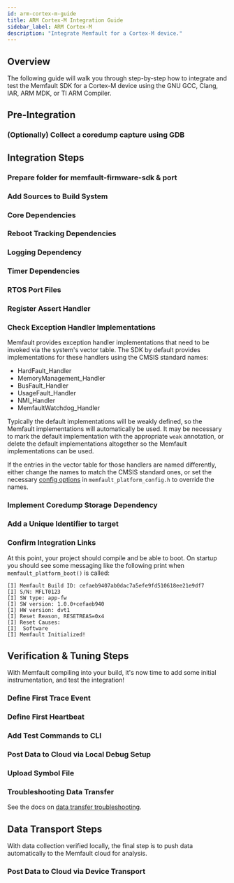 ```yaml
---
id: arm-cortex-m-guide
title: ARM Cortex-M Integration Guide
sidebar_label: ARM Cortex-M
description: "Integrate Memfault for a Cortex-M device."
---
```




## Overview

The following guide will walk you through step-by-step how to integrate and test
the Memfault SDK for a Cortex-M device using the GNU GCC, Clang, IAR, ARM MDK,
or TI ARM Compiler.

<FwSdkFeatures />

## Pre-Integration

### (Optionally) Collect a coredump capture using GDB

<TryFlow />

<ProjectAwareCreateAProject />

## Integration Steps

### Prepare folder for memfault-firmware-sdk & port

<CloneSdk />

### Add Sources to Build System

<AddSources />

### Core Dependencies

<CorePlatformDependencies />

### Reboot Tracking Dependencies

<RebootTrackingDependency />

### Logging Dependency

<LoggingDependency />

### Timer Dependencies

<MetricTimerDependency />

### RTOS Port Files

<RtosPorts />

### Register Assert Handler

<RegisterAssert />

### Check Exception Handler Implementations

Memfault provides exception handler implementations that need to be invoked via
the system's vector table. The SDK by default provides implementations for these
handlers using the CMSIS standard names:

- HardFault_Handler
- MemoryManagement_Handler
- BusFault_Handler
- UsageFault_Handler
- NMI_Handler
- MemfaultWatchdog_Handler

Typically the default implementations will be weakly defined, so the Memfault
implementations will automatically be used. It may be necessary to mark the
default implementation with the appropriate `weak` annotation, or delete the
default implementations altogether so the Memfault implementations can be used.

If the entries in the vector table for those handlers are named differently,
either change the names to match the CMSIS standard ones, or set the necessary
[config options](https://github.com/memfault/memfault-firmware-sdk/blob/920a1ee607963206901615ac2f395e3124e7c3a6/components/include/memfault/default_config.h#L366-L388)
in `memfault_platform_config.h` to override the names.

### Implement Coredump Storage Dependency

<CoredumpDependency />

### Add a Unique Identifier to target

<AddBuildIdIntro />
<AddBuildId />

### Confirm Integration Links

At this point, your project should compile and be able to boot. On startup you
should see some messaging like the following print when
`memfault_platform_boot()` is called:

```
[I] Memfault Build ID: cefaeb9407ab0dac7a5efe9fd510618ee21e9df7
[I] S/N: MFLT0123
[I] SW type: app-fw
[I] SW version: 1.0.0+cefaeb940
[I] HW version: dvt1
[I] Reset Reason, RESETREAS=0x4
[I] Reset Causes:
[I]  Software
[I] Memfault Initialized!
```

## Verification & Tuning Steps

With Memfault compiling into your build, it's now time to add some initial
instrumentation, and test the integration!

### Define First Trace Event

<DefineFirstTraceEvent />

### Define First Heartbeat

<DefineFirstHeartbeat />

### Add Test Commands to CLI

<AddCliTestCommands />

### Post Data to Cloud via Local Debug Setup

<PostChunksLocally />

### Upload Symbol File

<UploadSymbolFile />

### Troubleshooting Data Transfer

See the docs on
[data transfer troubleshooting](/docs/troubleshooting/data-transfer-troubleshooting).

## Data Transport Steps

With data collection verified locally, the final step is to push data
automatically to the Memfault cloud for analysis.

### Post Data to Cloud via Device Transport

<PublishDataToCloud />
